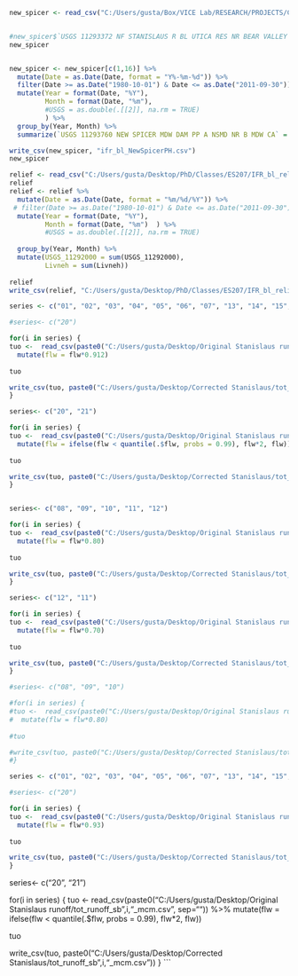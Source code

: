 ```{r}
new_spicer <- read_csv("C:/Users/gusta/Box/VICE Lab/RESEARCH/PROJECTS/CERC-WET/Task7_San_Joaquin_Model/pywr_models/data/Stanislaus River/gauges/streamflow_cfs.csv", na = "")


#new_spicer$`USGS 11293372 NF STANISLAUS R BL UTICA RES NR BEAR VALLEY CA`[is.na(new_spicer$`USGS 11293372 NF STANISLAUS R BL UTICA RES NR BEAR VALLEY CA`)] <- ""
new_spicer


new_spicer <- new_spicer[c(1,16)] %>%
  mutate(Date = as.Date(Date, format = "Y%-%m-%d")) %>%
  filter(Date >= as.Date("1980-10-01") & Date <= as.Date("2011-09-30"))%>%
  mutate(Year = format(Date, "%Y"),
         Month = format(Date, "%m"),
         #USGS = as.double(.[[2]], na.rm = TRUE)
         ) %>%
  group_by(Year, Month) %>%
  summarize(`USGS 11293760 NEW SPICER MDW DAM PP A NSMD NR B MDW CA` = mean(as.double(`USGS 11293760 NEW SPICER MDW DAM PP A NSMD NR B MDW CA`, na.rm = TRUE))) 

write_csv(new_spicer, "ifr_bl_NewSpicerPH.csv")
new_spicer
```

```{r}
relief <- read_csv("C:/Users/gusta/Desktop/PhD/Classes/ES207/IFR_bl_relief.csv")
relief
relief <- relief %>%
  mutate(Date = as.Date(Date, format = "%m/%d/%Y")) %>%
 # filter(Date >= as.Date("1980-10-01") & Date <= as.Date("2011-09-30"))%>%
  mutate(Year = format(Date, "%Y"),
         Month = format(Date, "%m")  ) %>%
         #USGS = as.double(.[[2]], na.rm = TRUE)
   
  group_by(Year, Month) %>%
  mutate(USGS_11292000 = sum(USGS_11292000),
         Livneh = sum(Livneh))
  
relief
write_csv(relief, "C:/Users/gusta/Desktop/PhD/Classes/ES207/IFR_bl_relief2.csv")
```


```{r}
series <- c("01", "02", "03", "04", "05", "06", "07", "13", "14", "15",  "22")

#series<- c("20")

for(i in series) {
tuo <-  read_csv(paste0("C:/Users/gusta/Desktop/Original Stanislaus runoff/tot_runoff_sb",i,"_mcm.csv", sep="")) %>%
  mutate(flw = flw*0.912)
  
tuo

write_csv(tuo, paste0("C:/Users/gusta/Desktop/Corrected Stanislaus/tot_runoff_sb",i,"_mcm.csv"))
}

```

```{r}

series<- c("20", "21")

for(i in series) {
tuo <-  read_csv(paste0("C:/Users/gusta/Desktop/Original Stanislaus runoff/tot_runoff_sb",i,"_mcm.csv", sep="")) %>%
  mutate(flw = ifelse(flw < quantile(.$flw, probs = 0.99), flw*2, flw))
  
tuo

write_csv(tuo, paste0("C:/Users/gusta/Desktop/Corrected Stanislaus/tot_runoff_sb",i,"_mcm.csv"))
}


series<- c("08", "09", "10", "11", "12")

for(i in series) {
tuo <-  read_csv(paste0("C:/Users/gusta/Desktop/Original Stanislaus runoff/tot_runoff_sb",i,"_mcm.csv", sep="")) %>%
  mutate(flw = flw*0.80)
  
tuo

write_csv(tuo, paste0("C:/Users/gusta/Desktop/Corrected Stanislaus/tot_runoff_sb",i,"_mcm.csv"))
}

```

```{r}

series<- c("12", "11")

for(i in series) {
tuo <-  read_csv(paste0("C:/Users/gusta/Desktop/Original Stanislaus runoff/tot_runoff_sb",i,"_mcm.csv", sep="")) %>%
  mutate(flw = flw*0.70)
  
tuo

write_csv(tuo, paste0("C:/Users/gusta/Desktop/Corrected Stanislaus/tot_runoff_sb",i,"_mcm.csv"))
}

#series<- c("08", "09", "10")

#for(i in series) {
#tuo <-  read_csv(paste0("C:/Users/gusta/Desktop/Original Stanislaus runoff/tot_runoff_sb",i,"_mcm.csv", sep="")) %>%
#  mutate(flw = flw*0.80)
  
#tuo

#write_csv(tuo, paste0("C:/Users/gusta/Desktop/Corrected Stanislaus/tot_runoff_sb",i,"_mcm.csv"))
#}

```


```{r}
series <- c("01", "02", "03", "04", "05", "06", "07", "13", "14", "15", "16", "17", "22")

#series<- c("20")

for(i in series) {
tuo <-  read_csv(paste0("C:/Users/gusta/Desktop/Original Stanislaus runoff/tot_runoff_sb",i,"_mcm.csv", sep="")) %>%
  mutate(flw = flw*0.93)
  
tuo

write_csv(tuo, paste0("C:/Users/gusta/Desktop/Corrected Stanislaus/tot_runoff_sb",i,"_mcm.csv"))
}
```

series<- c("20", "21")

for(i in series) {
tuo <-  read_csv(paste0("C:/Users/gusta/Desktop/Original Stanislaus runoff/tot_runoff_sb",i,"_mcm.csv", sep="")) %>%
  mutate(flw = ifelse(flw < quantile(.$flw, probs = 0.99), flw*2, flw))
  
tuo

write_csv(tuo, paste0("C:/Users/gusta/Desktop/Corrected Stanislaus/tot_runoff_sb",i,"_mcm.csv"))
}
```